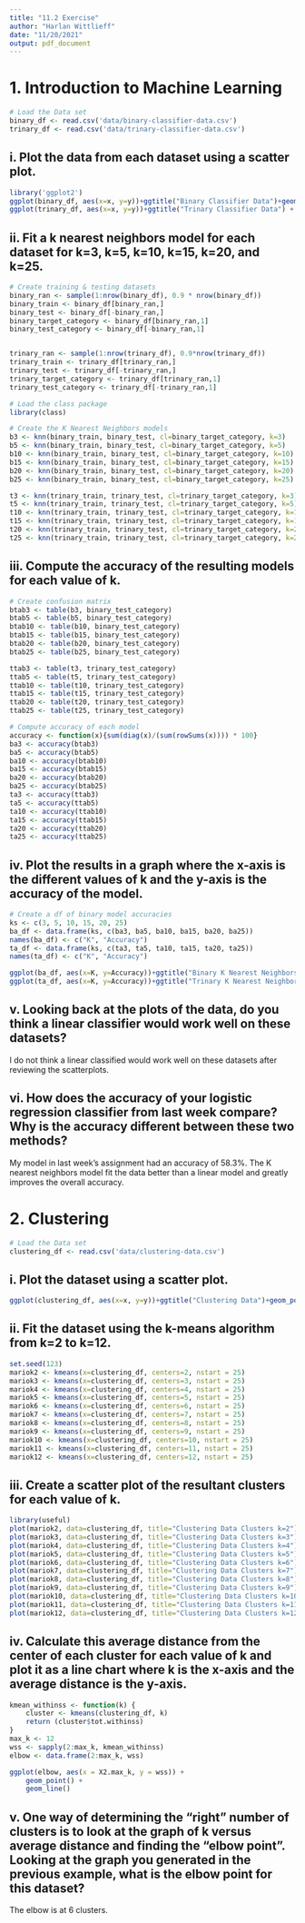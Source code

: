 ```yaml
---
title: "11.2 Exercise"
author: "Harlan Wittlieff"
date: "11/20/2021"
output: pdf_document
---
```


# 1. Introduction to Machine Learning
```r
# Load the Data set
binary_df <- read.csv('data/binary-classifier-data.csv')
trinary_df <- read.csv('data/trinary-classifier-data.csv')
```

## i. Plot the data from each dataset using a scatter plot.
```r
library('ggplot2')
ggplot(binary_df, aes(x=x, y=y))+ggtitle("Binary Classifier Data")+geom_point()
ggplot(trinary_df, aes(x=x, y=y))+ggtitle("Trinary Classifier Data") + geom_point()
```
## ii. Fit a k nearest neighbors model for each dataset for k=3, k=5, k=10, k=15, k=20, and k=25.

```r
# Create training & testing datasets
binary_ran <- sample(1:nrow(binary_df), 0.9 * nrow(binary_df))
binary_train <- binary_df[binary_ran,]
binary_test <- binary_df[-binary_ran,]
binary_target_category <- binary_df[binary_ran,1]
binary_test_category <- binary_df[-binary_ran,1]


trinary_ran <- sample(1:nrow(trinary_df), 0.9*nrow(trinary_df))
trinary_train <- trinary_df[trinary_ran,]
trinary_test <- trinary_df[-trinary_ran,]
trinary_target_category <- trinary_df[trinary_ran,1]
trinary_test_category <- trinary_df[-trinary_ran,1]

# Load the class package
library(class)

# Create the K Nearest Neighbors models
b3 <- knn(binary_train, binary_test, cl=binary_target_category, k=3)
b5 <- knn(binary_train, binary_test, cl=binary_target_category, k=5)
b10 <- knn(binary_train, binary_test, cl=binary_target_category, k=10)
b15 <- knn(binary_train, binary_test, cl=binary_target_category, k=15)
b20 <- knn(binary_train, binary_test, cl=binary_target_category, k=20)
b25 <- knn(binary_train, binary_test, cl=binary_target_category, k=25)

t3 <- knn(trinary_train, trinary_test, cl=trinary_target_category, k=3)
t5 <- knn(trinary_train, trinary_test, cl=trinary_target_category, k=5)
t10 <- knn(trinary_train, trinary_test, cl=trinary_target_category, k=10)
t15 <- knn(trinary_train, trinary_test, cl=trinary_target_category, k=15)
t20 <- knn(trinary_train, trinary_test, cl=trinary_target_category, k=20)
t25 <- knn(trinary_train, trinary_test, cl=trinary_target_category, k=25)
```

## iii. Compute the accuracy of the resulting models for each value of k.

```r
# Create confusion matrix
btab3 <- table(b3, binary_test_category)
btab5 <- table(b5, binary_test_category)
btab10 <- table(b10, binary_test_category)
btab15 <- table(b15, binary_test_category)
btab20 <- table(b20, binary_test_category)
btab25 <- table(b25, binary_test_category)

ttab3 <- table(t3, trinary_test_category)
ttab5 <- table(t5, trinary_test_category)
ttab10 <- table(t10, trinary_test_category)
ttab15 <- table(t15, trinary_test_category)
ttab20 <- table(t20, trinary_test_category)
ttab25 <- table(t25, trinary_test_category)

# Compute accuracy of each model
accuracy <- function(x){sum(diag(x)/(sum(rowSums(x)))) * 100}
ba3 <- accuracy(btab3)
ba5 <- accuracy(btab5)
ba10 <- accuracy(btab10)
ba15 <- accuracy(btab15)
ba20 <- accuracy(btab20)
ba25 <- accuracy(btab25)
ta3 <- accuracy(ttab3)
ta5 <- accuracy(ttab5)
ta10 <- accuracy(ttab10)
ta15 <- accuracy(ttab15)
ta20 <- accuracy(ttab20)
ta25 <- accuracy(ttab25)
```
## iv. Plot the results in a graph where the x-axis is the different values of k and the y-axis is the accuracy of the model.

```r
# Create a df of binary model accuracies
ks <- c(3, 5, 10, 15, 20, 25)
ba_df <- data.frame(ks, c(ba3, ba5, ba10, ba15, ba20, ba25))
names(ba_df) <- c("K", "Accuracy")
ta_df <- data.frame(ks, c(ta3, ta5, ta10, ta15, ta20, ta25))
names(ta_df) <- c("K", "Accuracy")
```
```r
ggplot(ba_df, aes(x=K, y=Accuracy))+ggtitle("Binary K Nearest Neighbors Accuracy")+geom_point()
ggplot(ta_df, aes(x=K, y=Accuracy))+ggtitle("Trinary K Nearest Neighbors Accuracy")+geom_point()
```

## v. Looking back at the plots of the data, do you think a linear classifier would work well on these datasets?

I do not think a linear classified would work well on these datasets after reviewing the scatterplots. 

## vi. How does the accuracy of your logistic regression classifier from last week compare?  Why is the accuracy different between these two methods?

My model in last week's assignment had an accuracy of 58.3%. The K nearest neighbors model fit the data better than a linear model and greatly improves the overall accuracy. 


# 2. Clustering

```r
# Load the Data set
clustering_df <- read.csv('data/clustering-data.csv')
```

## i. Plot the dataset using a scatter plot.

```r
ggplot(clustering_df, aes(x=x, y=y))+ggtitle("Clustering Data")+geom_point()
```
## ii. Fit the dataset using the k-means algorithm from k=2 to k=12. 

```r
set.seed(123)
mariok2 <- kmeans(x=clustering_df, centers=2, nstart = 25)
mariok3 <- kmeans(x=clustering_df, centers=3, nstart = 25)
mariok4 <- kmeans(x=clustering_df, centers=4, nstart = 25)
mariok5 <- kmeans(x=clustering_df, centers=5, nstart = 25)
mariok6 <- kmeans(x=clustering_df, centers=6, nstart = 25)
mariok7 <- kmeans(x=clustering_df, centers=7, nstart = 25)
mariok8 <- kmeans(x=clustering_df, centers=8, nstart = 25)
mariok9 <- kmeans(x=clustering_df, centers=9, nstart = 25)
mariok10 <- kmeans(x=clustering_df, centers=10, nstart = 25)
mariok11 <- kmeans(x=clustering_df, centers=11, nstart = 25)
mariok12 <- kmeans(x=clustering_df, centers=12, nstart = 25)
```

## iii. Create a scatter plot of the resultant clusters for each value of k.
```r
library(useful)
plot(mariok2, data=clustering_df, title="Clustering Data Clusters k=2")
plot(mariok3, data=clustering_df, title="Clustering Data Clusters k=3")
plot(mariok4, data=clustering_df, title="Clustering Data Clusters k=4")
plot(mariok5, data=clustering_df, title="Clustering Data Clusters k=5")
plot(mariok6, data=clustering_df, title="Clustering Data Clusters k=6")
plot(mariok7, data=clustering_df, title="Clustering Data Clusters k=7")
plot(mariok8, data=clustering_df, title="Clustering Data Clusters k=8")
plot(mariok9, data=clustering_df, title="Clustering Data Clusters k=9")
plot(mariok10, data=clustering_df, title="Clustering Data Clusters k=10")
plot(mariok11, data=clustering_df, title="Clustering Data Clusters k=11")
plot(mariok12, data=clustering_df, title="Clustering Data Clusters k=12")
```

## iv. Calculate this average distance from the center of each cluster for each value of k and plot it as a line chart where k is the x-axis and the average distance is the y-axis.
```r
kmean_withinss <- function(k) {
    cluster <- kmeans(clustering_df, k)
    return (cluster$tot.withinss)
}
max_k <- 12
wss <- sapply(2:max_k, kmean_withinss)
elbow <- data.frame(2:max_k, wss)

ggplot(elbow, aes(x = X2.max_k, y = wss)) +
    geom_point() +
    geom_line()
```

## v. One way of determining the “right” number of clusters is to look at the graph of k versus average distance and finding the “elbow point”. Looking at the graph you generated in the previous example, what is the elbow point for this dataset?

The elbow is at 6 clusters. 
